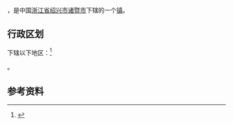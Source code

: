 {{Refimprove|time=2022-06-14T03:03:52+00:00}}
{{中国乡级行政区|33/06/81/102/000
| 电话区号 = 575
}}

'''{{PAGENAMEBASE}}'''，是中国[[浙江省|浙江省]][[绍兴市|绍兴市]][[诸暨市|诸暨市]]下辖的一个[[镇|镇]]。

== 行政区划 ==
下辖以下地区：<ref>{{PRC admin/ref sgc|33/06/81/102/000}}</ref>

{{PRC admin/children|33/06/81/102/000}}。

== 参考资料 ==
{{reflist}}

{{PRC admin/navcat|33/06/81/102/000}}